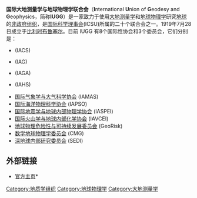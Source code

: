 {{Infobox organization
|name           = 国际大地测量学与地球物理学联合会<BR/>（International Union of Geodesy and Geophysics）
|image          = 
|image_border   = 
|size           = 
|alt            =
|caption        = IUGG
|map            =
|msize          =
|malt           =
|mcaption       =
|abbreviation   = IUGG
|motto          = 
|formation      = 1919年
|extinction     =
|type           = 国际[[非政府组织|非政府组织]]
|status         =
|purpose        = 
|headquarters   = 
|location       = {{flagcountry|DEU}}，[[波茨坦|波茨坦]]
|region_served  = 世界范围
|membership     =
|language       = {{En}}, {{Fr}}
|leader_title   = 主席
|leader_name    = Michael Sideris (加拿大)
|leader_title2   = 副主席
|leader_name2    = Kathryn Whaler (英国)
|leader_title3   = 总秘书长
|leader_name3    = Alik Ismail-Zadeh (德国/俄国)
|leader_title4   = 财务长
|leader_name4    = Aksel W. Hansen (丹麦)
|main_organ     =
|parent_organization = 
|affiliations   = 
|num_staff      =
|num_volunteers =
|budget         = 
|website        =   [http://www.iugg.org/ IUGG 官方网站]
|remarks        = 
}}

'''国际大地测量学与地球物理学联合会'''（'''I'''nternational '''U'''nion of '''G'''eodesy and '''G'''eophysics，简称'''IUGG'''）是一家致力于使用[[大地测量学|大地测量学]]和[[地球物理学|地球物理学]]研究[[地球|地球]]的[[非政府组织|非政府组织]]，是[[国际科学理事会|国际科学理事会]](ICSU)所属的二十个联合会之一。1919年7月28日成立于[[比利时|比利时]][[布鲁塞尔|布鲁塞尔]]。目前 IUGG 有8个国际性协会和3个委员会，它们分别是：
* {{Link-en|国际冰冻圈科学协会|International Association of Cryospheric Sciences}} (IACS)
* {{Link-en|国际大地测量协会|International Association of Geodesy}} (IAG)
* {{Link-en|国际地磁学与高空科学协会|International Association of Geomagnetism and Aeronomy}} (IAGA)
* {{Link-en|国际水文科学协会|International Association of Hydrological Sciences}} (IAHS)
* [[国际气象学与大气科学协会|国际气象学与大气科学协会]] (IAMAS)
* [[国际海洋物理科学协会|国际海洋物理科学协会]] (IAPSO)
* [[国际地震学与地球内部物理学协会|国际地震学与地球内部物理学协会]] (IASPEI)
* [[国际火山学与地球内部化学协会|国际火山学与地球内部化学协会]] (IAVCEI)
* [[地球物理危险性与可持续发展委员会|地球物理危险性与可持续发展委员会]] (GeoRisk)
* [[数学地球物理学委员会|数学地球物理学委员会]] (CMG)
* [[深地球内部研究委员会|深地球内部研究委员会]] (SEDI)

== 外部链接 ==
* {{En}}[http://www.iugg.org/ 官方主页]*{{Wayback|url=http://www.iugg.org/ |date=20110727213026 }}

{{Geophysics navbox}}
{{國際科學理事會}}

{{Authority control}}
[[Category:地质学组织|Category:地质学组织]]
[[Category:地球物理学|Category:地球物理学]]
[[Category:大地测量学|Category:大地测量学]]